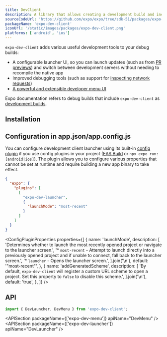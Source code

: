 ```yaml
---
title: DevClient
description: A library that allows creating a development build and includes useful development tools.
sourceCodeUrl: 'https://github.com/expo/expo/tree/sdk-51/packages/expo-dev-client'
packageName: 'expo-dev-client'
iconUrl: '/static/images/packages/expo-dev-client.png'
platforms: ['android', 'ios']
---
```



`expo-dev-client` adds various useful development tools to your debug builds:

- A configurable launcher UI, so you can launch updates (such as from [PR previews](/develop/development-builds/development-workflows#pr-previews)) and switch between development servers without needing to recompile the native app
- Improved debugging tools (such as support for [inspecting network requests](/debugging/tools/#inspecting-network-requests))
- [A powerful and extensible developer menu UI](/debugging/tools#developer-menu)

Expo documentation refers to debug builds that include `expo-dev-client` as [development builds](/develop/development-builds/introduction/).

## Installation

<APIInstallSection />

## Configuration in app.json/app.config.js

You can configure development client launcher using its built-in [config plugin](/config-plugins/introduction/) if you use config plugins in your project ([EAS Build](/build/introduction) or `npx expo run:[android|ios]`). The plugin allows you to configure various properties that cannot be set at runtime and require building a new app binary to take effect.

<ConfigPluginExample>

```json app.json
{
  "expo": {
    "plugins": [
      [
        "expo-dev-launcher",
        {
          "launchMode": "most-recent"
        }
      ]
    ]
  }
}
```

</ConfigPluginExample>

<ConfigPluginProperties
  properties={[
    {
      name: 'launchMode',
      description: [
        'Determines whether to launch the most recently opened project or navigate to the launcher screen.',
        '* `most-recent` - Attempt to launch directly into a previously opened project and if unable to connect, fall back to the launcher screen.',
        '* `launcher` - Opens the launcher screen.',
      ].join('\n'),
      default: '"most-recent"',
    },
    {
      name: 'addGeneratedScheme',
      description: [
        'By default, `expo-dev-client` will register a custom URL scheme to open a project. Set this property to `false` to disable this scheme.',
      ].join('\n'),
      default: 'true',
    },
  ]}
/>

## API

```js
import { DevLauncher, DevMenu } from 'expo-dev-client';
```

<APISection packageName={['expo-dev-menu']} apiName="DevMenu" />
<APISection packageName={['expo-dev-launcher']} apiName="DevLauncher" />

